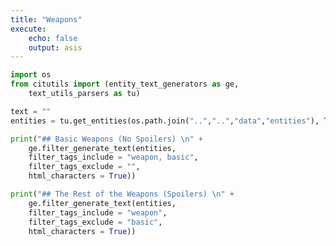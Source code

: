 ```yaml
---
title: "Weapons"
execute:
    echo: false
    output: asis
---
```


```python
import os 
from citutils import (entity_text_generators as ge,
    text_utils_parsers as tu)

text = ""
entities = tu.get_entities(os.path.join("..","..","data","entities"), True)

print("## Basic Weapons (No Spoilers) \n" + 
    ge.filter_generate_text(entities, 
    filter_tags_include = "weapon, basic",
    filter_tags_exclude = "",
    html_characters = True))

print("## The Rest of the Weapons (Spoilers) \n" + 
    ge.filter_generate_text(entities, 
    filter_tags_include = "weapon",
    filter_tags_exclude = "basic",
    html_characters = True))

```